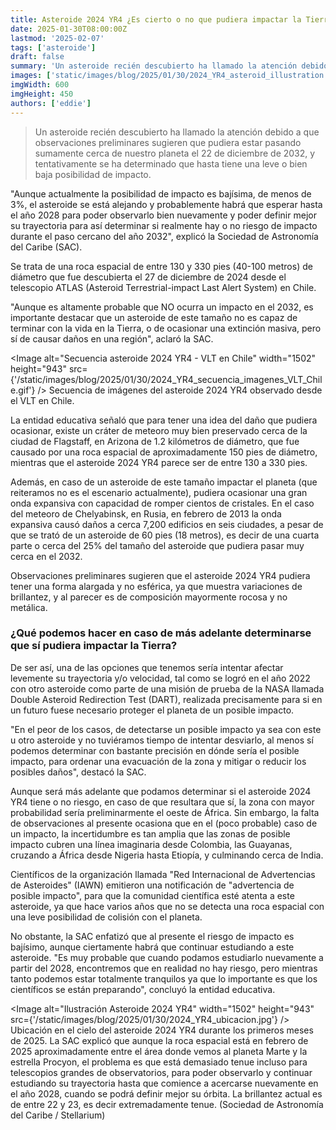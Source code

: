 ```yaml
---
title: Asteroide 2024 YR4 ¿Es cierto o no que pudiera impactar la Tierra en el 2032?
date: 2025-01-30T08:00:00Z
lastmod: '2025-02-07'
tags: ['asteroide']
draft: false
summary: 'Un asteroide recién descubierto ha llamado la atención debido a que observaciones preliminares sugieren que pudiera estar pasando sumamente cerca de nuestro planeta el 22 de diciembre de 2032, y tentativamente se ha determinado que hasta tiene una leve o bien baja posibilidad de impacto.'
images: ['static/images/blog/2025/01/30/2024_YR4_asteroid_illustration.jpg']
imgWidth: 600
imgHeight: 450
authors: ['eddie']
---
```


> Un asteroide recién descubierto ha llamado la atención debido a que observaciones preliminares sugieren que pudiera estar pasando sumamente cerca de nuestro planeta el 22 de diciembre de 2032, y tentativamente se ha determinado que hasta tiene una leve o bien baja posibilidad de impacto.

"Aunque actualmente la posibilidad de impacto es bajísima, de menos de 3%, el asteroide se está alejando y probablemente habrá que esperar hasta el año 2028 para poder observarlo bien nuevamente y poder definir mejor su trayectoria para así determinar si realmente hay o no riesgo de impacto durante el paso cercano del año 2032", explicó la Sociedad de Astronomía del Caribe (SAC).

Se trata de una roca espacial de entre 130 y 330 pies (40-100 metros) de diámetro que fue descubierta el 27 de diciembre de 2024 desde el telescopio ATLAS (Asteroid Terrestrial-impact Last Alert System) en Chile.

"Aunque es altamente probable que NO ocurra un impacto en el 2032, es importante destacar que un asteroide de este tamaño no es capaz de terminar con la vida en la Tierra, o de ocasionar una extinción masiva, pero sí de causar daños en una región", aclaró la SAC.

<Image
  alt="Secuencia asteroide 2024 YR4 - VLT en Chile"
  width="1502"
  height="943"
  src={'/static/images/blog/2025/01/30/2024_YR4_secuencia_imagenes_VLT_Chile.gif'}
/>
<ImageCaption>
  Secuencia de imágenes del asteroide 2024 YR4 observado desde el VLT en Chile.
</ImageCaption>

La entidad educativa señaló que para tener una idea del daño que pudiera ocasionar, existe un cráter de meteoro muy bien preservado cerca de la ciudad de Flagstaff, en Arizona de 1.2 kilómetros de diámetro, que fue causado por una roca espacial de aproximadamente 150 pies de diámetro, mientras que el asteroide 2024 YR4 parece ser de entre 130 a 330 pies.

Además, en caso de un asteroide de este tamaño impactar el planeta (que reiteramos no es el escenario actualmente), pudiera ocasionar una gran onda expansiva con capacidad de romper cientos de cristales. En el caso del meteoro de Chelyabinsk, en Rusia, en febrero de 2013 la onda expansiva causó daños a cerca 7,200 edificios en seis ciudades, a pesar de que se trató de un asteroide de 60 pies (18 metros), es decir de una cuarta parte o cerca del 25% del tamaño del asteroide que pudiera pasar muy cerca en el 2032.

Observaciones preliminares sugieren que el asteroide 2024 YR4 pudiera tener una forma alargada y no esférica, ya que muestra variaciones de brillantez, y al parecer es de composición mayormente rocosa y no metálica.

### ¿Qué podemos hacer en caso de más adelante determinarse que sí pudiera impactar la Tierra?

De ser así, una de las opciones que tenemos sería intentar afectar levemente su trayectoria y/o velocidad, tal como se logró en el año 2022 con otro asteroide como parte de una misión de prueba de la NASA llamada Double Asteroid Redirection Test (DART), realizada precisamente para si en un futuro fuese necesario proteger el planeta de un posible impacto.

"En el peor de los casos, de detectarse un posible impacto ya sea con este u otro asteroide y no tuviéramos tiempo de intentar desviarlo, al menos sí podemos determinar con bastante precisión en dónde sería el posible impacto, para ordenar una evacuación de la zona y mitigar o reducir los posibles daños", destacó la SAC.

Aunque será más adelante que podamos determinar si el asteroide 2024 YR4 tiene o no riesgo, en caso de que resultara que sí, la zona con mayor probabilidad sería preliminarmente el oeste de África. Sin embargo, la falta de observaciones al presente ocasiona que en el (poco probable) caso de un impacto, la incertidumbre es tan amplia que las zonas de posible impacto cubren una línea imaginaria desde Colombia, las Guayanas, cruzando a África desde Nigeria hasta Etiopía, y culminando cerca de India.

<TwitterEmbed tweetId="https://twitter.com/cosmos4u/status/1884098268583584056" />

Científicos de la organización llamada "Red Internacional de Advertencias de Asteroides" (IAWN) emitieron una notificación de "advertencia de posible impacto", para que la comunidad científica esté atenta a este asteroide, ya que hace varios años que no se detecta una roca espacial con una leve posibilidad de colisión con el planeta.

No obstante, la SAC enfatizó que al presente el riesgo de impacto es bajísimo, aunque ciertamente habrá que continuar estudiando a este asteroide. "Es muy probable que cuando podamos estudiarlo nuevamente a partir del 2028, encontremos que en realidad no hay riesgo, pero mientras tanto podemos estar totalmente tranquilos ya que lo importante es que los científicos se están preparando", concluyó la entidad educativa.

<Image
  alt="Ilustración Asteroide 2024 YR4"
  width="1502"
  height="943"
  src={'/static/images/blog/2025/01/30/2024_YR4_ubicacion.jpg'}
/>
<ImageCaption>
  Ubicación en el cielo del asteroide 2024 YR4 durante los primeros meses de 2025. La SAC explicó
  que aunque la roca espacial está en febrero de 2025 aproximadamente entre el área donde vemos al
  planeta Marte y la estrella Procyon, el problema es que está demasiado tenue incluso para
  telescopios grandes de observatorios, para poder observarlo y continuar estudiando su trayectoria
  hasta que comience a acercarse nuevamente en el año 2028, cuando se podrá definir mejor su órbita.
  La brillantez actual es de entre 22 y 23, es decir extremadamente tenue. (Sociedad de Astronomía
  del Caribe / Stellarium)
</ImageCaption>

